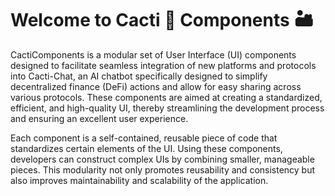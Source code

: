 
<Meta title="cacti/Introduction" />

# Welcome to Cacti 🌵 Components 🏜️

<p>
  CactiComponents is a modular set of User Interface (UI) components designed to
  facilitate seamless integration of new platforms and protocols into
  Cacti-Chat, an AI chatbot specifically designed to simplify decentralized
  finance (DeFi) actions and allow for easy sharing across various protocols.
  These components are aimed at creating a standardized, efficient, and
  high-quality UI, thereby streamlining the development process and ensuring an
  excellent user experience.
</p>
<p>
  Each component is a self-contained, reusable piece of code that standardizes
  certain elements of the UI. Using these components, developers can construct
  complex UIs by combining smaller, manageable pieces. This modularity not only
  promotes reusability and consistency but also improves maintainability and
  scalability of the application.
</p>
